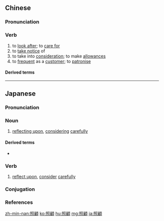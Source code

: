 {{also|照顾}}
==Chinese==
{{zh-forms|s=照顾}}

===Pronunciation===
{{zh-pron
|m=zhàogù,tl=y
|ma=Zh-zhàogù.ogg
|c=ziu3 gu3
|h=pfs=cheu-ku
|mn=chiàu-kò͘
|cat=v
}}

===Verb===
{{zh-verb}}

# to [[look after]]; to [[care for]]
# to [[take notice]] of
# to take into [[consideration]]; to make [[allowances]]
# to [[frequent]] as a [[customer]]; to [[patronise]]

====Derived terms====
{{zh-der|疏忽照顧兒童|照顧者}}

{{zh-cat|Beginning}}

----

==Japanese==
{{ja-kanjitab|しょう|こ|yomi=o}}

===Pronunciation===
{{ja-pron|yomi=o|しょうこ|acc=1|acc_ref=DJR}}

===Noun===
{{ja-noun|しょうこ|hhira=せうこ}}

# [[reflecting upon]], [[considering]] [[carefully]]

====Derived terms====
* {{ja-r|脚下照顧|きゃっかしょうこ}}

===Verb===
{{ja-verb-suru|しょうこ|hhira=せうこ}}

# [[reflect upon]], [[consider]] [[carefully]]

===Conjugation===
{{ja-suru|しょうこ}}

===References===
<references/>

[[zh-min-nan:照顧]]
[[ko:照顧]]
[[hu:照顧]]
[[mg:照顧]]
[[ja:照顧]]